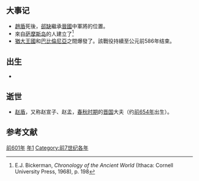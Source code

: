 {{yearTOC|-601|[[周定王|周定王]]六年 [[魯宣公|魯宣公]]八年 [[齊惠公|齊惠公]]八年 [[晉成公|晉成公]]六年 [[秦桓公|秦桓公]]三年 [[宋文公|宋文公]]十年 [[楚庄王|楚庄王]]十三年 [[衛成公|衛成公]]三十四年 [[陈灵公|陈灵公]]十三年 [[蔡文侯|蔡文侯]]十一年 [[曹文公|曹文公]]十七年 [[郑襄公|郑襄公]]四年 [[燕宣公|燕宣公]]元年 [[杞桓公|杞桓公]]三十六年}}
== 大事记 ==
*[[趙盾|趙盾]]死後，[[郤缺|郤缺]]繼承[[晉國|晉國]]中軍將的位置。
*來自[[萨摩斯岛|萨摩斯岛]]的人建立了{{link-en|佩林特斯|Perinthus}}<ref>E.J. Bickerman, ''Chronology of the Ancient World'' (Ithaca: Cornell University Press, 1968), p. 198</ref>
*[[猶大王國|猶大王國]]和[[巴比倫尼亞|巴比倫尼亞]]之間爆發了{{link-en|犹太-巴比伦战争|Jewish–Babylonian war}}。該戰役持續至公元前586年结束。

== 出生 ==
*

== 逝世 ==
{{Wikisource year mention}}
*[[赵盾|赵盾]]，又称赵宣子、赵孟，[[春秋时期|春秋时期]]的[[晋国|晋国]]大夫（约[[前654年|前654年]]出生）。

==参考文献==
{{reflist}}


[[Category:前601年|]]
[[Category:前600年代|年1]]
[[Category:前7世纪各年|Category:前7世纪各年]]